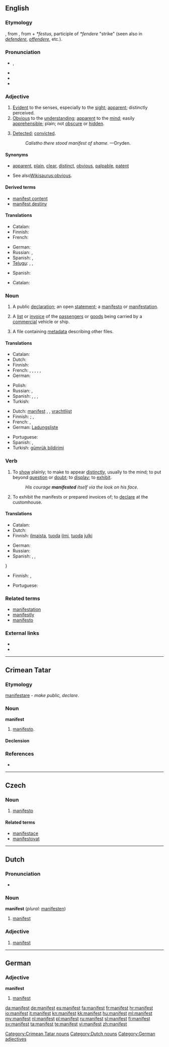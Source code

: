 {{also|Manifest}}
==English==

===Etymology===
{{etyl|frm}} {{term|manifeste}}, from {{etyl|la}} {{term|manifestus|lang=la}}, {{term|manufestus||palpable, manifest|lang=la}} from {{term|manus||hand|lang=la}} + ''*festus'', participle of ''*fendere'' "strike" (seen also in ''[[defendere]]'', ''[[offendere]]'', etc.).

===Pronunciation===
* {{a|UK|US}} {{IPA|/ˈmæn.ɪ.fɛst/|/ˈmæn.ə.fɛst/}}, {{SAMPA|/"m{n.I.fEst/|/"m{n.@.fEst/}}
* {{audio|en-us-manifest.ogg|Audio (US)}}
* {{rhymes|ɛst}}
* {{hyphenation|man|i|fest}}

===Adjective===
{{en-adj}}

# [[evident|Evident]] to the senses, especially to the [[sight]]; [[apparent]]; distinctly perceived.
# [[obvious|Obvious]] to the [[understanding]]; [[apparent]] to the [[mind]]; easily [[apprehensible]]; plain; not [[obscure]] or [[hidden]].
# {{rare|used with "of"}} [[detect|Detected]]; [[convict]]ed.
#: ''Calistho there stood manifest of shame.'' —Dryden. {{rfdate}}

====Synonyms====
* {{sense|evident to the senses, easy to understand}} [[apparent]], [[plain]], [[clear]], [[distinct]], [[obvious]], [[palpable]], [[patent]]
* See also[[Wikisaurus:obvious]].

====Derived terms====
* [[manifest content]]
* [[manifest destiny]]

====Translations====
{{trans-top|evident to the senses, especially to the sight; apparent}}
* Catalan: {{t+|ca|manifest}}
* Finnish: {{t+|fi|ilmeinen}}
* French: {{t|fr|manifeste|m|f}}
{{trans-mid}}
* German: {{t+|de|manifest}}
* Russian: {{t+|ru|явный}}, {{t+|ru|очевидный}}
* Spanish: {{t|es|manifiesto}}, {{t|es|evidente}}
* [[Telugu]]: {{t|te|వ్యక్తము|tr=vyaktamu}}, {{t|te|విదితము|tr=viditamu}}, {{t|te|గోచరము|tr=gOcharamu}}
{{trans-bottom}}
{{trans-top|obvious to the understanding, easily apprehensible}}
{{trans-mid}}
* Spanish: {{t|es|manifiesto}}
{{trans-bottom}}
{{trans-top|detected; convicted}}
* Catalan: {{t+|ca|manifest}}
{{trans-mid}}
{{trans-bottom}}

===Noun===
{{en-noun}}

# {{obsolete}} A public [[declaration]]; an open [[statement]]; a [[manifesto]] or [[manifestation]].
# A [[list]] or [[invoice]] of the [[passengers]] or [[goods]] being carried by a [[commercial]] vehicle or ship.
# {{computing}} A file containing [[metadata]] describing other files.

====Translations====
{{trans-top|obsolete: public declaration; open statement; manifesto, manifestation}}
* Catalan: {{t+|ca|manifest}}
* Dutch: {{t+|nl|manifest|n}}
* Finnish: {{t+|fi|manifesti}}
* French: {{t|fr|profession de foi }}, {{t|fr|manifeste}}, {{t|fr|proclamation}}, {{t|fr|déclaration}}, {{t|fr|mise au point}}, {{t|fr|coming out}}
* German: {{t+|de|Manifest|f}}
{{trans-mid}}
* Polish: {{t|pl|manifest|m}}
* Russian: {{t|ru|манифест|m}}, {{t|ru|декларация|f}}
* Spanish: {{t|es| profesión de fe}}, {{t|es|manifiesto}}, {{t|es|proclamación}}, {{t|es|declaración}}
* Turkish: {{t+|tr|manifesto}}
{{trans-bottom}}
{{trans-top|list or invoice of the passengers or goods being carried by a commercial vehicle or ship}}
* Dutch: [[manifest]] {{f}}, {{t|nl|vrachtbrief|m}}, [[vrachtlijst]] {{f}}
* Finnish: {{t|fi|luettelo}}; {{t|fi|matkustajaluettelo}}, {{t|fi|rahtiluettelo}}
* French: {{t|fr|manifeste}}, {{t|fr|bordereau}}
* German: [[Ladungsliste]] {{f}}
{{trans-mid}}
* Portuguese: {{t|pt|manifesto|m}}
* Spanish: {{t|es|declaración de carga}}, {{t|es|sobordo}}
* Turkish: [[gümrük bildirimi]]
{{trans-bottom}}

===Verb===
{{en-verb}}

# To [[show]] plainly; to make to appear [[distinctly]], usually to the mind; to put beyond [[question]] or [[doubt]]; to [[display]]; to [[exhibit]].
#: ''His courage '''manifested''' itself via the look on his face.''
# To exhibit the manifests or prepared invoices of; to [[declare]] at the customhouse.

====Translations====
{{trans-top|to show plainly; to make to appear distinctly}}
* Catalan: {{t+|ca|manifestar}}
* Dutch: {{t+|nl|manifesteren}}
* Finnish: [[ilmaista]], [[tuoda]] [[ilmi]], [[tuoda]] [[julki]]
{{trans-mid}}
* German: {{t+|de|manifestieren}}
* Russian: {{t|ru|проявляться}}
* Spanish: {{t|es|manifestar}}, {{t|es|mostrar}}, {{t|es|revelar}}
{{trans-bottom}}
{{trans-top|to exhibit the manifests or prepared invoices of; to declare at the customhouse}}}
* Finnish: {{t+|fi|selvittää}}, {{t+|fi|ilmoittaa}}
{{trans-mid}}
* Portuguese: {{t|pt|dar ao manifesto}}
{{trans-bottom}}

===Related terms===
* [[manifestation]]
* [[manifestly]]
* [[manifesto]]

===External links===
* {{R:Webster 1913}}
* {{R:Century 1911}}


----

==Crimean Tatar==

===Etymology===
{{etyl|la|crh}} [[manifestare#Latin|manifestare]] - ''make public, declare''.

===Noun===
'''manifest'''

# [[manifesto]].

====Declension====
{{crh-latin-noun|niñ|ke|ni|te|ten}}

===References===
* {{R:Useinov-Mireev 2002}}

[[Category:Crimean Tatar nouns]]

----

==Czech==

===Noun===
{{cs-noun|g=m}}

# [[manifesto]]

====Related terms====
* [[manifestace]] {{f}}
* [[manifestovat]]

----

==Dutch==

===Pronunciation===
* {{audio|Nl-manifest.ogg|audio}}

===Noun===
'''manifest''' (''plural:'' [[manifesten]])

# [[manifest#English|manifest]]

===Adjective===
{{nl-adj|-}}

# [[manifest#English|manifest]]

[[Category:Dutch nouns]]

----

==German==

===Adjective===
'''manifest'''

# [[manifest#English|manifest]]

[[Category:German adjectives]]

[[da:manifest]]
[[de:manifest]]
[[es:manifest]]
[[fa:manifest]]
[[fr:manifest]]
[[hr:manifest]]
[[io:manifest]]
[[it:manifest]]
[[kn:manifest]]
[[kk:manifest]]
[[hu:manifest]]
[[ml:manifest]]
[[my:manifest]]
[[nl:manifest]]
[[pl:manifest]]
[[ru:manifest]]
[[sl:manifest]]
[[fi:manifest]]
[[sv:manifest]]
[[ta:manifest]]
[[te:manifest]]
[[vi:manifest]]
[[zh:manifest]]